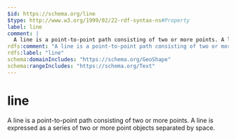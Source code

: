 ```yaml
---
$id: https://schema.org/line
$type: http://www.w3.org/1999/02/22-rdf-syntax-ns#Property
label: line
comment: |
  A line is a point-to-point path consisting of two or more points. A line is expressed as a series of two or more point objects separated by space.
rdfs:comment: "A line is a point-to-point path consisting of two or more points. A line is expressed as a series of two or more point objects separated by space."
rdfs:label: "line"
schema:domainIncludes: "https://schema.org/GeoShape"
schema:rangeIncludes: "https://schema.org/Text"
---
```


# line

A line is a point-to-point path consisting of two or more points. A line is expressed as a series of two or more point objects separated by space.

